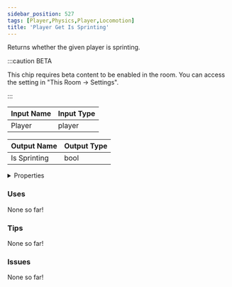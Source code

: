 ```yaml
---
sidebar_position: 527
tags: [Player,Physics,Player,Locomotion]
title: 'Player Get Is Sprinting'
---
```


Returns whether the given player is sprinting.

:::caution BETA

This chip requires beta content to be enabled in the room. You can access the setting in "This Room -> Settings".

:::

<IChip uuid="52544269-fc72-4b7e-97eb-23d9b84af1e2"/>

| Input Name | Input Type |
|-----------|-----------|
| Player | player |

| Output Name | Output Type |
|-----------|-----------|
| Is Sprinting | bool |


<details>
  <summary>Properties</summary>
  <div>
    <div>
    <table>
      <thead>
        <tr>
          <th>Is beta required?</th>
          <th>Yes</th>
        </tr>
        <tr>
          <th>Is this chip a trolling risk?</th>
          <th>No</th>
        </tr>
        <tr>
          <th>Is this chip a role assignment risk?</th>
          <th>No</th>
        </tr>
        <tr>
          <th>Chip UUID</th>
          <th>52544269-fc72-4b7e-97eb-23d9b84af1e2</th>
        </tr>
        <tr>
          <th>Room availability</th>
          <th>Available everywhere</th>
        </tr>
      </thead>
    </table>
    </div>
  </div>
</details>

### Uses

None so far!

### Tips

None so far!

### Issues

None so far!